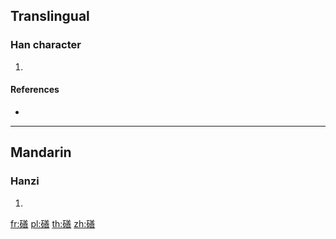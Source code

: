 {{character info/new}}
==Translingual==

===Han character===
{{Han char|rn=112|rad=石|as=12|sn=17|four=|canj=MRTTR}}

# {{defn|Han|sort=石12}}

====References====
* {{Han ref|kx=0836.140|dkj=24466|hdz=42457.060|uh=78F0|ud=30960}}

----

==Mandarin==

===Hanzi===
{{cmn-hanzi|pin=[[shàn]] ([[shan4]])|wg=shan<sup>4</sup>}}

# {{defn|lang=cmn|sort=石12}}

[[fr:磰]]
[[pl:磰]]
[[th:磰]]
[[zh:磰]]